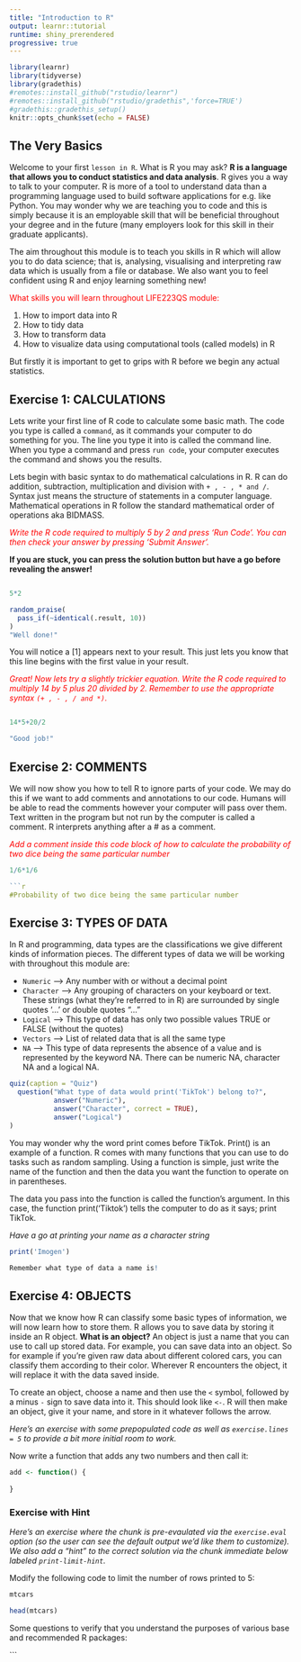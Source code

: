 ```yaml
---
title: "Introduction to R"
output: learnr::tutorial
runtime: shiny_prerendered
progressive: true
---
```


```r
library(learnr)
library(tidyverse)
library(gradethis)
#remotes::install_github("rstudio/learnr")
#remotes::install_github("rstudio/gradethis",'force=TRUE')
#gradethis::gradethis_setup()
knitr::opts_chunk$set(echo = FALSE)
```


## The Very Basics

Welcome to your first `lesson in R`. What is R you may ask? **R is a language that allows you to conduct statistics and data analysis**. R gives you a way to talk to your computer. R is more of a tool to understand data than a programming language used to build software applications for e.g. like Python. You may wonder why we are teaching you to code and this is simply because it is an employable skill that will be beneficial throughout your degree and in the future (many employers look for this skill in their graduate applicants). 

The aim throughout this module is to teach you skills in R which will allow you to do data science; that is, analysing, visualising and interpreting raw data which is usually from a file or database. We also want you to feel confident using R and enjoy learning something new!

<span
style = "color:red; ">What skills you will learn throughout LIFE223QS module:</span> 

1. How to import data into R
2. How to tidy data 
3. How to transform data
4. How to visualize data using computational tools (called models) in R

But firstly it is important to get to grips with R before we begin any actual statistics. 

## Exercise 1: CALCULATIONS


Lets write your first line of R code to calculate some basic math. The code you type is called a `command`, as it commands your computer to do something for you. The line you type it into is called the command line. When you type a command and press `run code`, your computer executes the command and shows you the results. 

Lets begin with basic syntax to do mathematical calculations in R. R can do addition, subtraction, multiplication and division with `+ , - , * and / `. Syntax just means the structure of statements in a computer language. Mathematical operations in R follow the standard mathematical order of operations aka BIDMASS. 

<span
style = "color:red; ">*Write the R code required to multiply 5 by 2 and press 'Run Code'. You can then check your answer by pressing 'Submit Answer'. *</span>

**If you are stuck, you can press the solution button but have a go before revealing the answer!**

```r

```
```r
5*2
```
```r
random_praise(
  pass_if(~identical(.result, 10))
)
"Well done!"
```

You will notice a [1] appears next to your result. This just lets you know that this line begins with the first value in your result.

<span
style = "color:red; ">*Great! Now lets try a slightly trickier equation. Write the R code required to multiply 14 by 5 plus 20 divided by 2. Remember to use the appropriate syntax `(+ , - , / and *)`.*</span>

```r

```
```r
14*5+20/2
```
```r
"Good job!"
```

## Exercise 2: COMMENTS

We will now show you how to tell R to ignore parts of your code. We may do this if we want to add comments and annotations to our code. Humans will be able to read the comments however your computer will pass over them. Text written in the program but not run by the computer is called a comment. R interprets anything after a # as a comment.  

<span
style = "color:red; ">*Add a comment inside this code block of how to calculate the probability of two dice being the same particular number*</span> 

```r
1/6*1/6

```r
#Probability of two dice being the same particular number
```



## Exercise 3: TYPES OF DATA

In R and programming, data types are the classifications we give different kinds of information pieces. The different types of data we will be working with throughout this module are: 

- `Numeric` --> Any number with or without a decimal point
- `Character` --> Any grouping of characters on your keyboard or text. These strings (what they're referred to in R) are surrounded by single quotes '...' or double quotes "..."
- `Logical` --> This type of data has only two possible values TRUE or FALSE (without the quotes)
- `Vectors` --> List of related data that is all the same type
- `NA` --> This type of data represents the absence of a value and is represented by the keyword NA. There can be numeric NA, character NA and a logical NA. 


```r
quiz(caption = "Quiz")
  question("What type of data would print('TikTok') belong to?",
           answer("Numeric"),
           answer("Character", correct = TRUE),
           answer("Logical")
)           
```

You may wonder why the word print comes before TikTok. Print() is an example of a function. R comes with many functions that you can use to do tasks such as random sampling. Using a function is simple, just write the name of the function and then the data you want the function to operate on in parentheses.

The data you pass into the function is called the function's argument.
In this case, the function print('Tiktok') tells the computer to do as it says; print TikTok.  

*Have a go at printing your name as a character string*

```r
print('Imogen')
```

```r
Remember what type of data a name is!
```



## Exercise 4: OBJECTS

Now that we know how R can classify some basic types of information, we will now learn how to store them. R allows you to save data by storing it inside an R object. **What is an object?** An object is just a name that you can use to call up stored data. For example, you can save data into an object. So for example if you're given raw data about different colored cars, you can classify them according to their color. Wherever R encounters the object, it will replace it with the data saved inside. 

To create an object, choose a name and then use the `<` symbol, followed by a minus `-` sign to save data into it. This should look like `<-`. R will then make an object, give it your name, and store in it whatever follows the arrow. 


*Here's an exercise with some prepopulated code as well as `exercise.lines = 5` to provide a bit more initial room to work.*

Now write a function that adds any two numbers and then call it:

```r
add <- function() {
  
}
```



### Exercise with Hint

*Here's an exercise where the chunk is pre-evaulated via the `exercise.eval` option (so the user can see the default output we'd like them to customize). We also add a "hint" to the correct solution via the chunk immediate below labeled `print-limit-hint`.*

Modify the following code to limit the number of rows printed to 5:

```r
mtcars
```

```r
head(mtcars)
```



Some questions to verify that you understand the purposes of various base and recommended R packages:


```

